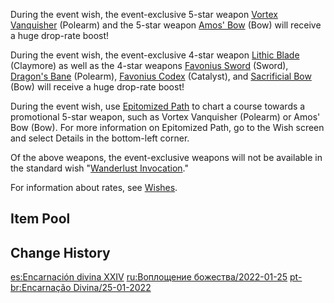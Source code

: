 {{Wish
|name              = Epitome Invocation 2022-01-25
|image             = Epitome Invocation 2022-01-25.png
|type              = Weapon Event
|duration          = event
|time_start        = 2022-01-25 18:00:00
|time_end          = 2022-02-15 14:59:59
|link              = https://genshin.hoyoverse.com/en/news/detail/18163
|preceding         = Epitome Invocation/2022-01-05
|alongside         = Gentry of Hermitage/2022-01-25
|alongside2        = Adrift in the Harbor/2022-01-25
|succeeding        = Epitome Invocation/2022-02-16
}}

During the event wish, the event-exclusive 5-star weapon [[Vortex Vanquisher]] (Polearm) and the 5-star weapon [[Amos' Bow]] (Bow) will receive a huge drop-rate boost!

During the event wish, the event-exclusive 4-star weapon [[Lithic Blade]] (Claymore) as well as the 4-star weapons [[Favonius Sword]] (Sword), [[Dragon's Bane]] (Polearm), [[Favonius Codex]] (Catalyst), and [[Sacrificial Bow]] (Bow) will receive a huge drop-rate boost!

During the event wish, use [[Epitomized Path]] to chart a course towards a promotional 5-star weapon, such as Vortex Vanquisher (Polearm) or Amos' Bow (Bow). For more information on Epitomized Path, go to the Wish screen and select Details in the bottom-left corner.

Of the above weapons, the event-exclusive weapons will not be available in the standard wish "[[Wanderlust Invocation]]."

For information about rates, see [[Wishes]].

==Item Pool==
{{Wish Pool
|^Vortex Vanquisher
|^Amos' Bow
|^Lithic Blade
|^Favonius Sword
|^Dragon's Bane
|^Favonius Codex
|^Sacrificial Bow
|Aquila Favonia
|Lost Prayer to the Sacred Winds
|Primordial Jade Winged-Spear
|Skyward Atlas
|Skyward Blade
|Skyward Harp
|Skyward Pride
|Skyward Spine
|Wolf's Gravestone
|Barbara
|Beidou
|Bennett
|Chongyun
|Diona
|Fischl
|Gorou
|Kujou Sara
|Ningguang
|Noelle
|Razor
|Rosaria
|Sayu
|Sucrose
|Thoma
|Xiangling
|Xingqiu
|Xinyan
|Yanfei
|Eye of Perception
|Favonius Greatsword
|Favonius Lance
|Favonius Warbow
|Lion's Roar
|Rainslasher
|Rust
|Sacrificial Fragments
|Sacrificial Greatsword
|Sacrificial Sword
|The Bell
|The Flute
|The Stringless
|The Widsith
|Black Tassel
|Bloodtainted Greatsword
|Cool Steel
|Debate Club
|Emerald Orb
|Ferrous Shadow
|Harbinger of Dawn
|Magic Guide
|Raven Bow
|Sharpshooter's Oath
|Skyrider Sword
|Slingshot
|Thrilling Tales of Dragon Slayers
}}

==Change History==
{{Change History|2.4}}

[[es:Encarnación divina XXIV]]
[[ru:Воплощение божества/2022-01-25]]
[[pt-br:Encarnação Divina/25-01-2022]]